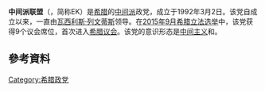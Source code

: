 {{expand|time=2015-09-21T11:07:14+00:00}}
{{unreferenced|time=2015-09-21T11:07:14+00:00}}
{{Infobox political party
| country = 希臘
| colorcode = {{Party meta/color/Enosi Kentroon}}
| name = 中間派聯盟
| native_name = {{lang|el|Ένωση Κεντρώων}}<br />''Énosi Kentróon''
| abbreviation = ΕΚ
| logo = Λογότυπο της Ένωση Κεντρώων.svg
| logo_size = 245px
| leader = [[瓦西利斯·列文蒂斯|瓦西利斯·列文蒂斯]]
| slogan = 
| foundation = 1992年3月2日
| newspaper = 《''Antidiaploki''》
| headquarters = 28 [[雅典|雅典]]卡羅盧街（Karolou St.）<br>122 42
| ideology = [[中間主義|中間派]]<ref name=Nordsieck/><br>{{tsl|en|Liberalism in Greece|希臘自由主義|保守自由主義}}<ref name=Nordsieck>{{cite web|url=http://parties-and-elections.eu/greece.html|title=Greece|last=Nordsieck|first=Wolfram|date=2019|website=Parties and Elections in Europe|access-date=2022-05-23|archive-date=2018-01-26|archive-url=https://web.archive.org/web/20180126022304/http://www.parties-and-elections.eu/greece.html}}</ref><br>[[經濟自由主義|經濟自由主義]]<br>{{tsl|en|Venizelism|維尼齊洛斯主義}}
| position = [[中間主義|中間]]<ref name=Nordsieck/>
| european = {{Nowrap|[[歐洲民主黨|歐洲民主黨]]}}
| membership_year = 
| membership = 
| youth_wing = 青年中間派聯盟
| colours = {{Color box|{{Party meta/color/Enosi Kentroon}}|border=darkgray}} 橙色
| seats1_title = [[希臘議會|議會]]
| seats1 = {{Composition bar|0|300|hex={{Party meta/color/Enosi Kentroon}}}}
| seats2_title = [[歐洲議會|歐洲議會]]
| seats2 = {{Composition bar|0|21|hex={{Party meta/color/Enosi Kentroon}}}}
| seats3_title = [[希臘大區|地方]]
| seats3 = {{Composition bar|0|703|hex={{Party meta/color/Enosi Kentroon}}}}
| website = {{url|https://enosi-kentroon.gr/}}
}}
'''中间派联盟'''（{{lang-el|Ένωση Κεντρώων|Enosi Kentroon}}，简称EK）是[[希腊|希腊]]的[[中间派|中间派]]政党，成立于1992年3月2日。该党自成立以来，一直由[[瓦西利斯·列文蒂斯|瓦西利斯·列文蒂斯]]领导。在[[2015年9月希腊立法选举|2015年9月希腊立法选举]]中，该党获得9个议会席位，首次进入[[希腊议会|希腊议会]]。该党的意识形态是[[中间主义|中间主义]]和{{tsl|en|Venizelism|維尼齊洛斯主義}}。

== 參考資料 ==
{{reflist|30em}}


{{希腊政党列表}}
[[Category:希腊政党|Category:希腊政党]]